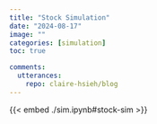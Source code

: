 ```yaml
---
title: "Stock Simulation"
date: "2024-08-17"
image: ""
categories: [simulation]
toc: true

comments:
  utterances:
    repo: claire-hsieh/blog
---
```


{{< embed ./sim.ipynb#stock-sim >}}
